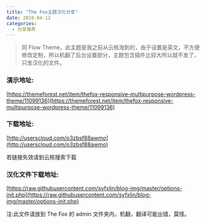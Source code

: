 ```yaml
---
title: "The Fox主题汉化分享"
date: 2018-04-12
categories:
  - 分享推荐
---
```


> 同 Flow Theme，此主题是我之前从云核淘到的，由于设置是英文，不方便修改定制，所以机翻了后台设置部分，主题包含插件比较大所以就不发了，只发汉化的文件。

### 演示地址:

[https://themeforest.net/item/thefox-responsive-multipurpose-wordpress-theme/11099136](https://themeforest.net/item/thefox-responsive-multipurpose-wordpress-theme/11099136)

### 下载地址:

[http://userscloud.com/o3zbsf88awmo](http://userscloud.com/o3zbsf88awmo)

若链接失效请到云核搜索下载

### 汉化文件下载地址:

[https://raw.githubusercontent.com/syfxlin/blog-img/master/options-init.php](https://raw.githubusercontent.com/syfxlin/blog-img/master/options-init.php)

注:此文件请放到 The Fox 的 admin 文件夹内，机翻，翻译可能出错，莫怪。
